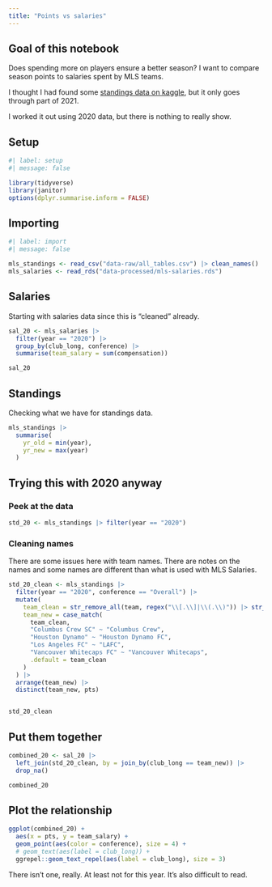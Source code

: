 ```yaml
---
title: "Points vs salaries"
---
```


## Goal of this notebook

Does spending more on players ensure a better season? I want to compare season points to salaries spent by MLS teams.

I thought I had found some [standings data on kaggle](https://www.kaggle.com/datasets/josephvm/major-league-soccer-dataset?resource=download&select=all_tables.csv), but it only goes through part of 2021.

I worked it out using 2020 data, but there is nothing to really show.

## Setup

```r
#| label: setup
#| message: false

library(tidyverse)
library(janitor)
options(dplyr.summarise.inform = FALSE)
```

## Importing

```r
#| label: import
#| message: false

mls_standings <- read_csv("data-raw/all_tables.csv") |> clean_names()
mls_salaries <- read_rds("data-processed/mls-salaries.rds")
```


## Salaries

Starting with salaries data since this is "cleaned" already.

```r
sal_20 <- mls_salaries |> 
  filter(year == "2020") |> 
  group_by(club_long, conference) |> 
  summarise(team_salary = sum(compensation))

sal_20
```

## Standings

Checking what we have for standings data.

```r
mls_standings |> 
  summarise(
    yr_old = min(year),
    yr_new = max(year)
  )
```

## Trying this with 2020 anyway

### Peek at the data

```r
std_20 <- mls_standings |> filter(year == "2020")
```

### Cleaning names

There are some issues here with team names. There are notes on the names and some names are different than what is used with MLS Salaries.



```r
std_20_clean <- mls_standings |> 
  filter(year == "2020", conference == "Overall") |> 
  mutate(
    team_clean = str_remove_all(team, regex("\\[.\\]|\\(.\\)")) |> str_trim(),
    team_new = case_match(
      team_clean,
      "Columbus Crew SC" ~ "Columbus Crew",
      "Houston Dynamo" ~ "Houston Dynamo FC",
      "Los Angeles FC" ~ "LAFC",
      "Vancouver Whitecaps FC" ~ "Vancouver Whitecaps",
      .default = team_clean
    )
  ) |>
  arrange(team_new) |> 
  distinct(team_new, pts)


std_20_clean
```



## Put them together

```r
combined_20 <- sal_20 |> 
  left_join(std_20_clean, by = join_by(club_long == team_new)) |> 
  drop_na()

combined_20
```

## Plot the relationship

```r
ggplot(combined_20) +
  aes(x = pts, y = team_salary) +
  geom_point(aes(color = conference), size = 4) +
  # geom_text(aes(label = club_long)) +
  ggrepel::geom_text_repel(aes(label = club_long), size = 3)
```

There isn't one, really. At least not for this year. It's also difficult to read.







